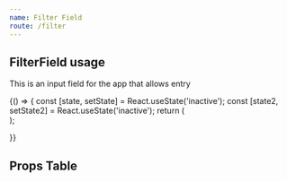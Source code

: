 ```yaml
---
name: Filter Field
route: /filter
---
```



## FilterField usage

This is an input field for the app that allows entry

<Playground>
  {() => {
    const [state, setState] = React.useState('inactive');
    const [state2, setState2] = React.useState('inactive');
    return (
      <div>
        <FilterField 
          onChange={setState2} 
          filterType="verified" 
          fieldState={state2}
        />
        <FilterField 
          onChange={setState} 
          filterType="images" 
          fieldState={state}
        />
      </div>
    );

}}

</Playground>

## Props Table

<PropsTable of={FilterField} />
